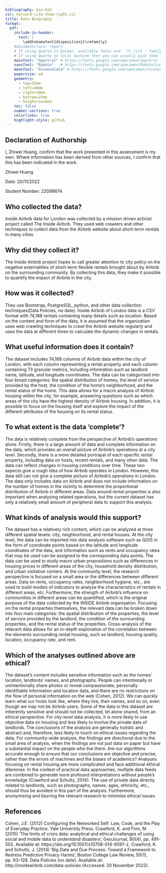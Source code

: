 ```yaml
---
bibliography: bio.bib
csl: harvard-cite-them-right.csl
title: Data Biography
format: 
  pdf:
    include-in-header:
      text: |
        \addtokomafont{disposition}{\rmfamily}
    #documentclass: report
    # If using Quarto in Docker, available fonts are: `fc-list : family | sort | uniq`
    # If using Quarto on local machine then you can usually pick them from the list of installed fonts
    mainfont: "Spectral" # https://fonts.google.com/specimen/Spectral
    sansfont: "Roboto"   # https://fonts.google.com/specimen/Roboto?category=Sans+Serif
    monofont: "Inconsolata" # https://fonts.google.com/specimen/Inconsolata
    papersize: a4
    geometry:
      - top=25mm
      - left=40mm
      - right=30mm
      - bottom=25mm
      - heightrounded
    toc: false
    number-sections: true
    colorlinks: true
    highlight-style: github
---
```


## Declaration of Authorship {.unnumbered .unlisted}

I, Zhiwei Huang, confirm that the work presented in this assessment is my own. Where information has been derived from other sources, I confirm that this has been indicated in the work.

Zhiwei Huang

Date: 20/11/2022

Student Number: 22098674

## Who collected the data?

Inside Airbnb data for London was collected by a mission driven activist project called The Inside Airbnb. They used web crawlers and other techniques to collect data from the Airbnb website about short-term rentals in many cities.

## Why did they collect it?

The Inside Airbnb project hopes to call greater attention to city policy on the negative externalities of short-term flexible rentals brought about by Airbnb on the surrounding community. By collecting this data, they make it possible to quantify the impact of Airbnb in the city. 

## How was it collected?

They use Bootstrap, PostgreSQL, python, and other data collection techniques(Data Policies, no date). Inside Airbnb of London data is a CSV format with 74,188 rentals containing many details such as location. Based on the content and form of the data, it is assumed that the organization uses web crawling techniques to crawl the Airbnb website regularly and uses the data at different times to calculate the dynamic changes in rentals.

## What useful information does it contain?

The dataset includes 74,188 columns of Airbnb data within the city of London, with each column representing a rental property and each column containing 73 granular metrics, including information such as landlord name, latitude, and longitude coordinates. The data can be categorised into four broad categories: the spatial distribution of homes, the level of service provided by the host, the condition of the home's neighborhood, and the rental status of the home. This data allows for a macro analysis of Airbnb housing within the city, for example, answering questions such as which areas of the city have the highest density of Airbnb housing. In addition, it is possible to focus on the housing itself and explore the impact of the different attributes of the housing on its rental status.

## To what extent is the data 'complete'?

The data is relatively complete from the perspective of Airbnb's operations alone. Firstly, there is a large amount of data and complete information on the data, which provides an overall picture of Airbnb's operations at a city level. Secondly, there is a more detailed portrayal of each specific rental property, including data on hosts, recent rentals, and many other data. The data can reflect changes in housing conditions over time. These two aspects give a rough idea of how Airbnb operates in London.
However, this data still can not give a complete picture of Airbnb's operations in London. The data only includes data on Airbnb and does not include information on the number of homes in the vicinity to determine the proportional distribution of Airbnb in different areas. Data around rental properties is also important when analyzing related operations, but the current dataset has only a relatively small amount of peripheral data to support this analysis.

## What kinds of analysis would this support?

The dataset has a relatively rich content, which can be analyzed at three different spatial levels: city, neighborhood, and rental houses.
At the city level, the data can be imported into data analysis software such as QGIS in the form of coordinate points based on the latitude and longitude coordinates of the data, and information such as rents and occupancy rates that may be used can be assigned to the corresponding data points. The data can be used to study macro urban propositions such as differences in housing prices in different areas of the city, household density distribution, and urban visitation centers.
At the community level, the research perspective is focused on a small area or the differences between different areas. Data on rents, occupancy rates, neighborhood hygiene, etc., are used to build models of indicators to analyse the characteristics of rentals in different areas, etc. Furthermore, the strength of Airbnb's influence on communities in different areas can be quantified, which is the original purpose of the data collected by the INSIDE Airbnb organisation.
Focusing on the rental properties themselves, the relevant data can be broken down into four main categories: the spatial distribution of the properties, the level of service provided by the landlord, the condition of the surrounding properties, and the rental status of the properties. Cross-analysis of the relevant data allows for an in-depth exploration of the correlation between the elements surrounding rental housing, such as landlord, housing quality, location, occupancy rate, and rent.

## Which of the analyses outlined above are ethical?

The dataset's content includes sensitive information such as the homes' location, landlords' names, and photographs. People can intentionally or unintentionally share photos or reveal compassionate, personally identifiable information and location data, and there are no restrictions on the flow of personal information on the web (Cohen, 2012). We can quickly learn what our hosts look like, where they live, their names, and so on, even though we may not be Airbnb users. Some of the data in this dataset are inherently sensitive and should not be collected, let alone shared, from an ethical perspective.
For city-level data analysis, it is more likely to use objective data on housing and less likely to involve the private data of landlords. The conclusions of the analysis are generally holistic and abstract and, therefore, less likely to touch on ethical issues regarding the data.
For community-wide analysis, the findings are directional due to the small area of analysis, when the findings are not just data on paper but have a substantial impact on the people who live there. Are our algorithms accurate enough to ensure that our conclusions are objective and precise, rather than the errors of machines and the biases of academics?
Analyses focusing on rental housing are more complicated and face additional ethical dilemmas. In the context of practical data approaches, multiple data feeds are combined to generate more profound interpretations without people's knowledge (Crawford and Schultz, 2014). The use of private data directly related to landlords, such as photographs, names, ages, ethnicity, etc., should thus be avoided in this part of the analysis. Furthermore, anonymising and blurring the relevant research to minimise ethical issues.

## References

Cohen, J.E. (2012) Configuring the Networked Self: Law, Code, and the Play of Everyday Practice. Yale University Press.
Crawford, K. and Finn, M. (2015) ‘The limits of crisis data: analytical and ethical challenges of using social and mobile data to understand disasters’, GeoJournal, 80(4), pp. 491–502. Available at: https://doi.org/10.1007/s10708-014-9597-z.
Crawford, K. and Schultz, J. (2014) ‘Big Data and Due Process: Toward a Framework to Redress Predictive Privacy Harms’, Boston College Law Review, 55(1), pp. 93–128.
Data Policies (no date). Available at: http://insideairbnb.com/data-policies (Accessed: 20 November 2022).
